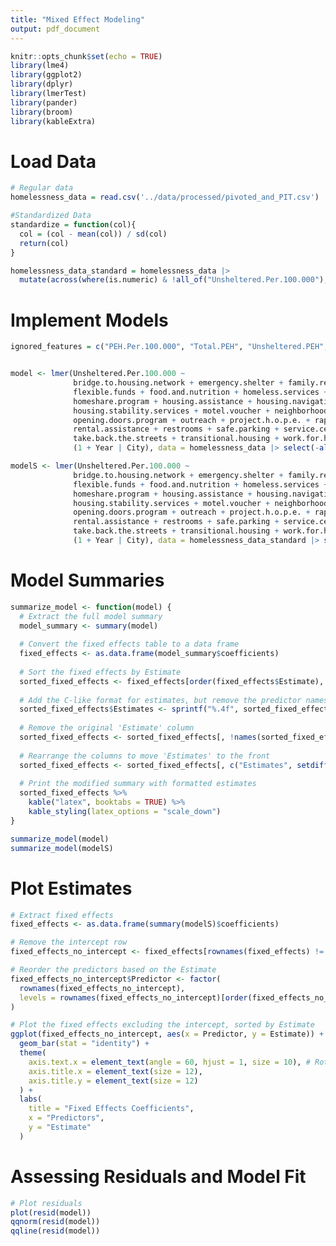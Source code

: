 ```yaml
---
title: "Mixed Effect Modeling"
output: pdf_document
---
```


```r
knitr::opts_chunk$set(echo = TRUE)
library(lme4)
library(ggplot2)
library(dplyr)
library(lmerTest)
library(pander)
library(broom)
library(kableExtra)
```

# Load Data
```r
# Regular data
homelessness_data = read.csv('../data/processed/pivoted_and_PIT.csv')

#Standardized Data
standardize = function(col){
  col = (col - mean(col)) / sd(col)
  return(col)
}

homelessness_data_standard = homelessness_data |>
  mutate(across(where(is.numeric) & !all_of("Unsheltered.Per.100.000"), standardize))
```

# Implement Models
```r
ignored_features = c("PEH.Per.100.000", "Total.PEH", "Unsheltered.PEH", "Population")


model <- lmer(Unsheltered.Per.100.000 ~ 
              bridge.to.housing.network + emergency.shelter + family.reunification.program + 
              flexible.funds + food.and.nutrition + homeless.services + homelessness.prevention + 
              homeshare.program + housing.assistance + housing.navigation.services + 
              housing.stability.services + motel.voucher + neighborhood.revitalization.services + 
              opening.doors.program + outreach + project.h.o.p.e. + rapid.re.housing + 
              rental.assistance + restrooms + safe.parking + service.center + staff.and.operations + 
              take.back.the.streets + transitional.housing + work.for.hope + 
              (1 + Year | City), data = homelessness_data |> select(-all_of(ignored_features)))

modelS <- lmer(Unsheltered.Per.100.000 ~ 
              bridge.to.housing.network + emergency.shelter + family.reunification.program + 
              flexible.funds + food.and.nutrition + homeless.services + homelessness.prevention + 
              homeshare.program + housing.assistance + housing.navigation.services + 
              housing.stability.services + motel.voucher + neighborhood.revitalization.services + 
              opening.doors.program + outreach + project.h.o.p.e. + rapid.re.housing + 
              rental.assistance + restrooms + safe.parking + service.center + staff.and.operations + 
              take.back.the.streets + transitional.housing + work.for.hope + 
              (1 + Year | City), data = homelessness_data_standard |> select(-all_of(ignored_features)))
```
# Model Summaries
```r
summarize_model <- function(model) {
  # Extract the full model summary
  model_summary <- summary(model)
  
  # Convert the fixed effects table to a data frame
  fixed_effects <- as.data.frame(model_summary$coefficients)
  
  # Sort the fixed effects by Estimate
  sorted_fixed_effects <- fixed_effects[order(fixed_effects$Estimate), ]
  
  # Add the C-like format for estimates, but remove the predictor names in the formatted column
  sorted_fixed_effects$Estimates <- sprintf("%.4f", sorted_fixed_effects$Estimate)
  
  # Remove the original 'Estimate' column
  sorted_fixed_effects <- sorted_fixed_effects[, !names(sorted_fixed_effects) %in% c("Estimate")]
  
  # Rearrange the columns to move 'Estimates' to the front
  sorted_fixed_effects <- sorted_fixed_effects[, c("Estimates", setdiff(names(sorted_fixed_effects), "Estimates"))]
  
  # Print the modified summary with formatted estimates
  sorted_fixed_effects %>%
    kable("latex", booktabs = TRUE) %>%
    kable_styling(latex_options = "scale_down")
}

summarize_model(model)
summarize_model(modelS)
```
# Plot Estimates
```r
# Extract fixed effects
fixed_effects <- as.data.frame(summary(modelS)$coefficients)

# Remove the intercept row
fixed_effects_no_intercept <- fixed_effects[rownames(fixed_effects) != "(Intercept)", ]

# Reorder the predictors based on the Estimate
fixed_effects_no_intercept$Predictor <- factor(
  rownames(fixed_effects_no_intercept),
  levels = rownames(fixed_effects_no_intercept)[order(fixed_effects_no_intercept$Estimate)]
)

# Plot the fixed effects excluding the intercept, sorted by Estimate
ggplot(fixed_effects_no_intercept, aes(x = Predictor, y = Estimate)) +
  geom_bar(stat = "identity") +
  theme(
    axis.text.x = element_text(angle = 60, hjust = 1, size = 10), # Rotate and adjust the labels
    axis.title.x = element_text(size = 12),
    axis.title.y = element_text(size = 12)
  ) +
  labs(
    title = "Fixed Effects Coefficients",
    x = "Predictors",
    y = "Estimate"
  )
```
# Assessing Residuals and Model Fit
```r
# Plot residuals
plot(resid(model))
qqnorm(resid(model))
qqline(resid(model))
```


